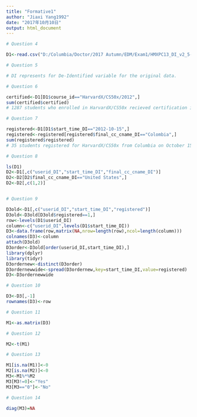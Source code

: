 ---
title: "Formative1"
author: "Jiaxi Yang1992"
date: "2017年10月10日"
output: html_document
---

```{r}
# Question 4

D1<-read.csv("D:/Columbia/Doctor/2017 Autumn/EDM/Exam1/HMXPC13_DI_v2_5-14-14.csv",header=TRUE)

# Question 5

# DI represents for De-Identified variable for the original data. 

# Question 6

certified<-D1[D1$course_id=="HarvardX/CS50x/2012",]
sum(certified$certified)
# 1287 students who enrolled in HarvardX/CS50x recieved certification in 2012. 

# Question 7

registered<-D1[D1$start_time_DI=="2012-10-15",]  
registered<-registered[registered$final_cc_cname_DI=="Colombia",]
sum(registered$registered)
# 35 students registered for HarvardX/CS50x from Columbia on October 15, 2012.

# Question 8

ls(D1)
D2<-D1[,c("userid_DI","start_time_DI","final_cc_cname_DI")]
D2<-D2[D2$final_cc_cname_DI=="United States",]
D2<-D2[,c(1,2)]


# Question 9

D3old<-D1[,c("userid_DI","start_time_DI","registered")]
D3old<-D3old[D3old$registered==1,]
row<-levels(D1$userid_DI)
column<-c("userid_DI",levels(D1$start_time_DI))
D3<-data.frame(row,matrix(NA,nrow=length(row),ncol=length(column)))
colnames(D3)<-column
attach(D3old)
D3order<-D3old[order(userid_DI,start_time_DI),]
library(dplyr)
library(tidyr)
D3ordernew<-distinct(D3order)
D3ordernewwide<-spread(D3ordernew,key=start_time_DI,value=registered)
D3<-D3ordernewwide

# Question 10

D3<-D3[,-1]
rownames(D3)<-row

# Question 11

M1<-as.matrix(D3)

# Question 12

M2<-t(M1)

# Question 13

M1[is.na(M1)]<-0
M2[is.na(M2)]<-0
M3<-M1%*%M2
M3[M3!=0]<-"Yes"
M3[M3=="0"]<-"No"

# Question 14

diag(M3)=NA



```
